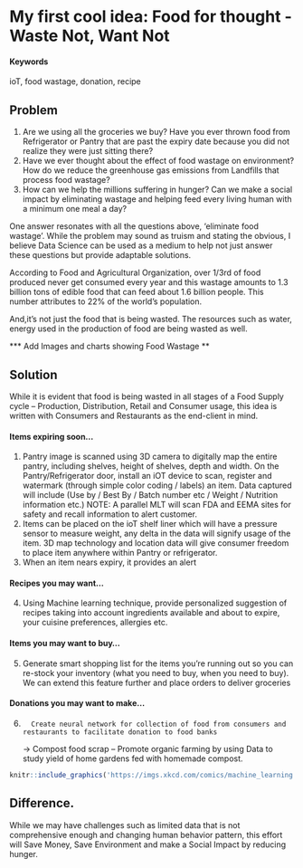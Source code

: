 # My first cool idea: Food for thought - Waste Not, Want Not

#### Keywords {-}

ioT, food wastage, donation, recipe

## Problem

1. Are we using all the groceries we buy? Have you ever thrown food from Refrigerator or Pantry that are past the expiry date because you did not realize they were just sitting there? 
2. Have we ever thought about the effect of food wastage on environment? How do we reduce the greenhouse gas emissions from Landfills that process food wastage?
3. How can we help the millions suffering in hunger? Can we make a social impact by eliminating wastage and helping feed every living human with a minimum one meal a day?  

One answer resonates with all the questions above, ‘eliminate food wastage’. While the problem may sound as truism and stating the obvious, I believe Data Science can be used as a medium to help not just answer these questions but provide adaptable solutions.

According to Food and Agricultural Organization, over 1/3rd of food produced never get consumed every year and this wastage amounts to 1.3 billion tons of edible food that can feed about 1.6 billion people. This number attributes to 22% of the world’s population. 

And,it’s not just the food that is being wasted. The resources such as water, energy used in the production of food are being wasted as well.

*** Add Images and charts showing Food Wastage **

## Solution

While it is evident that food is being wasted in all stages of a Food Supply cycle – Production, Distribution, Retail and Consumer usage, this idea is written with Consumers and Restaurants as the end-client in mind. 

#### Items expiring soon…
1.  Pantry image is scanned using 3D camera to digitally map the entire pantry, including shelves, height of shelves, depth and width. On the Pantry/Refrigerator door, install an iOT device to scan, register and watermark (through simple color coding / labels) an item. Data captured will include (Use by / Best By / Batch number etc / Weight / Nutrition information etc.) NOTE: A parallel MLT will scan  FDA and EEMA sites for safety and recall information to alert customer. 
2.  Items can be placed on the ioT shelf liner which will have a pressure sensor to measure weight, any delta in the data will signify usage of the item. 3D map technology and location data will give consumer freedom to place item anywhere within Pantry or refrigerator. 
3.  When an item nears expiry, it provides an alert 

#### Recipes you may want…
4.	Using Machine learning technique, provide personalized suggestion of recipes taking into account ingredients available and about to expire, your cuisine preferences, allergies etc.

#### Items you may want to buy…
5.	Generate smart shopping list for the items you’re running out so you can re-stock your inventory (what you need to buy, when you need to buy). We can extend this feature further and place orders to deliver groceries

#### Donations you may want to make…
6.       Create neural network for collection of food from consumers and restaurants to facilitate donation to food banks  
-> Compost food scrap – Promote organic farming by using Data to study yield of home gardens fed with homemade compost.

<!-- ...or include images directly from the web. Cite your sources! -->
```r
knitr::include_graphics('https://imgs.xkcd.com/comics/machine_learning.png')
```
 

## Difference.

While we may have challenges such as limited data that is not comprehensive enough and changing human behavior pattern, this effort will Save Money, Save Environment and make a Social Impact by reducing hunger.
